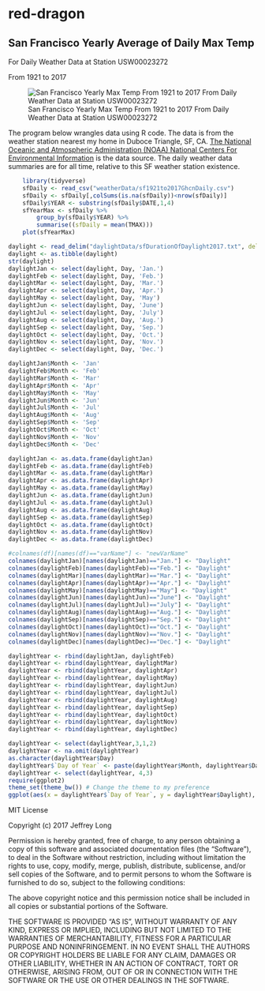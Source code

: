 # red-dragon

## San Francisco Yearly Average of Daily Max Temp 

For Daily Weather Data at Station USW00023272

From 1921 to 2017 

![San Francisco Yearly Max Temp From 1921 to 2017 From Daily Weather Data at Station USW00023272](https://github.com/altruisticDataAnalysis/red-dragon/blob/master/San%20Francisco%20Yearly%20Max%20Temp.png)

The program below wrangles data using R code. The data is from the weather station nearest my home in Duboce Triangle, SF, CA. [The National Oceanic and Atmospheric Administration (NOAA) National Centers For Environmental Information](https://www.ncdc.noaa.gov/) is the data source. The daily weather data summaries are for all time, relative to this SF weather station existence.

```r
    library(tidyverse)
    sfDaily <- read_csv("weatherData/sf1921to2017GhcnDaily.csv")
    sfDaily <- sfDaily[,colSums(is.na(sfDaily))<nrow(sfDaily)]
    sfDaily$YEAR <- substring(sfDaily$DATE,1,4)
    sfYearMax <- sfDaily %>%
        group_by(sfDaily$YEAR) %>%
        summarise((sfDaily = mean(TMAX)))
    plot(sfYearMax)
```

```r
daylight <- read_delim("daylightData/sfDurationOfDaylight2017.txt", delim = "\t")
daylight <- as.tibble(daylight)
str(daylight)
daylightJan <- select(daylight, Day, 'Jan.')
daylightFeb <- select(daylight, Day, 'Feb.')
daylightMar <- select(daylight, Day, 'Mar.')
daylightApr <- select(daylight, Day, 'Apr.')
daylightMay <- select(daylight, Day, 'May')
daylightJun <- select(daylight, Day, 'June')
daylightJul <- select(daylight, Day, 'July')
daylightAug <- select(daylight, Day, 'Aug.')
daylightSep <- select(daylight, Day, 'Sep.')
daylightOct <- select(daylight, Day, 'Oct.')
daylightNov <- select(daylight, Day, 'Nov.')
daylightDec <- select(daylight, Day, 'Dec.')

daylightJan$Month <- 'Jan'
daylightFeb$Month <- 'Feb'
daylightMar$Month <- 'Mar'
daylightApr$Month <- 'Apr'
daylightMay$Month <- 'May'
daylightJun$Month <- 'Jun'
daylightJul$Month <- 'Jul'
daylightAug$Month <- 'Aug'
daylightSep$Month <- 'Sep'
daylightOct$Month <- 'Oct'
daylightNov$Month <- 'Nov'
daylightDec$Month <- 'Dec'

daylightJan <- as.data.frame(daylightJan)
daylightFeb <- as.data.frame(daylightFeb)
daylightMar <- as.data.frame(daylightMar)
daylightApr <- as.data.frame(daylightApr)
daylightMay <- as.data.frame(daylightMay)
daylightJun <- as.data.frame(daylightJun)
daylightJul <- as.data.frame(daylightJul)
daylightAug <- as.data.frame(daylightAug)
daylightSep <- as.data.frame(daylightSep)
daylightOct <- as.data.frame(daylightOct)
daylightNov <- as.data.frame(daylightNov)
daylightDec <- as.data.frame(daylightDec)

#colnames(df)[names(df)=="varName"] <- "newVarName"
colnames(daylightJan)[names(daylightJan)=="Jan."] <- "Daylight"
colnames(daylightFeb)[names(daylightFeb)=="Feb."] <- "Daylight"
colnames(daylightMar)[names(daylightMar)=="Mar."] <- "Daylight"
colnames(daylightApr)[names(daylightApr)=="Apr."] <- "Daylight"
colnames(daylightMay)[names(daylightMay)=="May"] <- "Daylight"
colnames(daylightJun)[names(daylightJun)=="June"] <- "Daylight"
colnames(daylightJul)[names(daylightJul)=="July"] <- "Daylight"
colnames(daylightAug)[names(daylightAug)=="Aug."] <- "Daylight"
colnames(daylightSep)[names(daylightSep)=="Sep."] <- "Daylight"
colnames(daylightOct)[names(daylightOct)=="Oct."] <- "Daylight"
colnames(daylightNov)[names(daylightNov)=="Nov."] <- "Daylight"
colnames(daylightDec)[names(daylightDec)=="Dec."] <- "Daylight"

daylightYear <- rbind(daylightJan, daylightFeb)
daylightYear <- rbind(daylightYear, daylightMar)
daylightYear <- rbind(daylightYear, daylightApr)
daylightYear <- rbind(daylightYear, daylightMay)
daylightYear <- rbind(daylightYear, daylightJun)
daylightYear <- rbind(daylightYear, daylightJul)
daylightYear <- rbind(daylightYear, daylightAug)
daylightYear <- rbind(daylightYear, daylightSep)
daylightYear <- rbind(daylightYear, daylightOct)
daylightYear <- rbind(daylightYear, daylightNov)
daylightYear <- rbind(daylightYear, daylightDec)

daylightYear <- select(daylightYear,3,1,2)
daylightYear <- na.omit(daylightYear)
as.character(daylightYear$Day)
daylightYear$`Day of Year` <- paste(daylightYear$Month, daylightYear$Day)
daylightYear <- select(daylightYear, 4,3)
require(ggplot2)
theme_set(theme_bw()) # Change the theme to my preference
ggplot(aes(x = daylightYear$`Day of Year`, y = daylightYear$Daylight), data = daylightYear) + geom_point()
```


MIT License

Copyright (c) 2017 Jeffrey Long

Permission is hereby granted, free of charge, to any person obtaining a copy
of this software and associated documentation files (the "Software"), to deal
in the Software without restriction, including without limitation the rights
to use, copy, modify, merge, publish, distribute, sublicense, and/or sell
copies of the Software, and to permit persons to whom the Software is
furnished to do so, subject to the following conditions:

The above copyright notice and this permission notice shall be included in all
copies or substantial portions of the Software.

THE SOFTWARE IS PROVIDED "AS IS", WITHOUT WARRANTY OF ANY KIND, EXPRESS OR
IMPLIED, INCLUDING BUT NOT LIMITED TO THE WARRANTIES OF MERCHANTABILITY,
FITNESS FOR A PARTICULAR PURPOSE AND NONINFRINGEMENT. IN NO EVENT SHALL THE
AUTHORS OR COPYRIGHT HOLDERS BE LIABLE FOR ANY CLAIM, DAMAGES OR OTHER
LIABILITY, WHETHER IN AN ACTION OF CONTRACT, TORT OR OTHERWISE, ARISING FROM,
OUT OF OR IN CONNECTION WITH THE SOFTWARE OR THE USE OR OTHER DEALINGS IN THE
SOFTWARE.
